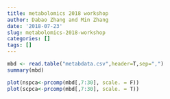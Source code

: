 ---
title: metabolomics 2018 workshop
author: Dabao Zhang and Min Zhang
date: '2018-07-23'
slug: metabolomics-2018-workshop
categories: []
tags: []
---


```{r eval=TRUE, echo=TRUE}
mbd <- read.table("metabdata.csv",header=T,sep=",")
summary(mbd)
```

```{r eval=TRUE, echo=TRUE}
plot(nspca<-prcomp(mbd[,7:30], scale. = F))
plot(scpca<-prcomp(mbd[,7:30], scale. = T))
```